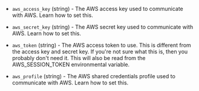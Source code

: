 <!-- Code generated from the comments of the AwsAccessConfig struct in builder/docker/ecr_login.go; DO NOT EDIT MANUALLY -->

- `aws_access_key` (string) - The AWS access key used to communicate with
  AWS. Learn how to set
  this.

- `aws_secret_key` (string) - The AWS secret key used to communicate with
  AWS. Learn how to set
  this.

- `aws_token` (string) - The AWS access token to use. This is different from
  the access key and secret key. If you're not sure what this is, then you
  probably don't need it. This will also be read from the AWS_SESSION_TOKEN
  environmental variable.

- `aws_profile` (string) - The AWS shared credentials profile used to
  communicate with AWS. Learn how to set
  this.

